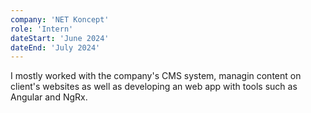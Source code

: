 ```yaml
---
company: 'NET Koncept'
role: 'Intern'
dateStart: 'June 2024'
dateEnd: 'July 2024'
---
```


I mostly worked with the company's CMS system, managin content on client's websites 
as well as developing an web app with tools such as Angular and NgRx.